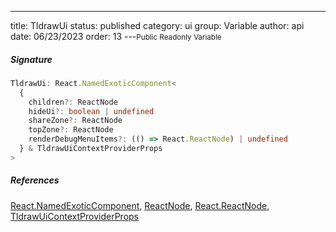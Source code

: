 ---
title: TldrawUi
status: published
category: ui
group: Variable
author: api
date: 06/23/2023
order: 13
---<Small>Public Readonly Variable</Small>




##### Signature


```ts
TldrawUi: React.NamedExoticComponent<
  {
    children?: ReactNode
    hideUi?: boolean | undefined
    shareZone?: ReactNode
    topZone?: ReactNode
    renderDebugMenuItems?: (() => React.ReactNode) | undefined
  } & TldrawUiContextProviderProps
>
```

##### References

[React.NamedExoticComponent](/gen/@types/react-React-NamedExoticComponent-interface), [ReactNode](/gen/@types/react-React-ReactNode-type), [React.ReactNode](/gen/@types/react-React-ReactNode-type), [TldrawUiContextProviderProps](/gen/ui/TldrawUiContextProviderProps-interface)

